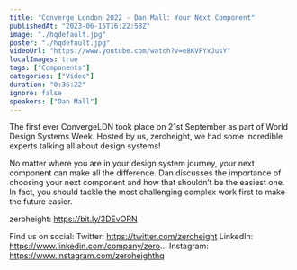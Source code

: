 ```yaml
---
title: "Converge London 2022 - Dan Mall: Your Next Component"
publishedAt: "2023-06-15T16:22:58Z"
image: "./hqdefault.jpg"
poster: "./hqdefault.jpg"
videoUrl: "https://www.youtube.com/watch?v=e8KVFYxJusY"
localImages: true
tags: ["Components"]
categories: ["Video"]
duration: "0:36:22"
ignore: false
speakers: ["Dan Mall"]
---
```


The first ever ConvergeLDN took place on 21st September as part of World Design Systems Week. Hosted by us, zeroheight, we had some incredible experts talking all about design systems!

No matter where you are in your design system journey, your next component can make all the difference. Dan discusses the importance of choosing your next component and how that shouldn’t be the easiest one. In fact, you should tackle the most challenging complex work first to make the future easier.

zeroheight: https://bit.ly/3DEvORN

Find us on social:
Twitter: https://twitter.com/zeroheight
LinkedIn: https://www.linkedin.com/company/zero...
Instagram: https://www.instagram.com/zeroheighthq
